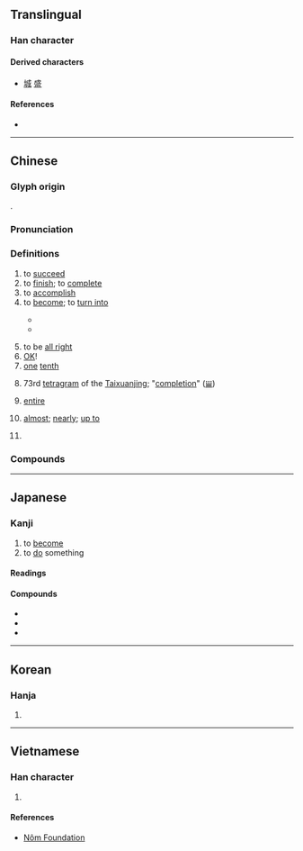 {{also|戉}}
{{character info/new}}
==Translingual==
{{stroke order|type=animate}}

===Han character===
{{Han char|rn=62|rad=戈|as=03|sn=6|four=53200|canj=IHS|ids=⿵戊𠃌}}

====Derived characters====
* [[城]] [[盛]]

====References====
* {{Han ref|kx=0411.110|dkj=11542|dj=0752.170|hdz=21399.010|uh=6210|ud=25104|bh=A6A8|bd=42664}}

----

==Chinese==
{{zh-forms}}

===Glyph origin===
{{Han etyl}}
{{Han compound|戊|丁|c1=s|c2=p|ls=psc}}.

===Pronunciation===
{{zh-pron
|m=chéng,er=y
|m_note=chéngr - "one tenth"
|m-s=
|c=sing4,seng4,cing4
|c_note=sing4 - literary; seng4 - vernacular; cing4 - rare (e.g. {{zh-l|*成數}})
|c-t=
|g=
|h=pfs=sàng/sṳ̀n
|h_note=sàng - literary; sṳ̀n - vernacular
|j=
|mb=chěng/iǎng
|md=
|mn=chhiâⁿ/chiâⁿ/siâⁿ/sêng
|mn_note=chhiâⁿ, chiâⁿ, siâⁿ - vernacular; sêng - literary
|mn-t=cian5/zian5/sian5/sêng5
|mn-t_note=cian5, zian5, sian5 - vernacular; sêng5 - literary
|w=3zen
|x=
|ma=y
|mc=y
|oc=y
|cat=a,n,pn,c:adv
}}

===Definitions===
{{zh-hanzi}}

# to [[succeed]]
# to [[finish]]; to [[complete]]
# to [[accomplish]]
# to [[become]]; to [[turn into]]
#: {{zh-x|衰變 成 鉛 @206|decay '''into''' <sup>206</sup>Pb}}
#* {{zh-x|即食麵 係 將 麵 壓 成 一塊。|Instant noodles are noodles compressed '''into''' a slab.|C|ref='''2010''', ''Cantonese Wikipedia'', [[w:zh-yue:即食麪|即食麪]]}}
#* {{zh-x|沙士{si6-2}（「士」讀 成 第二 聲）|"{{m|zh|沙士}}" (with {{m|zh|士}} read '''in'''/'''as''' the second tone)|C|ref='''2007''', ''Cantonese Wikipedia'', [[w:zh-yue:沙士|沙士]]}}
#: {{zh-x|你 搵工 搵 成 點 呀？|How's the job hunting going?|C}}
#: {{zh-x|琴日 個 蛋糕 整 成 點 呀？|How did the cake from yesterday go?|C}}
# to be [[all right]]
# [[OK]]!
# [[one]] [[tenth]]
#: {{zh-x|三 成|three '''tenths''' (30%)}}
#: {{zh-x|五 成 半|5.5 '''tenths''' (55%)}}
#: {{zh-x|八 成 九|8.9 '''tenths''' (89%)}}
# 73rd [[tetragram]] of the [[Taixuanjing]]; "[[completion]]" ([[𝍎]])
# {{lb|zh|Cantonese}} [[entire]]
#: {{zh-x|成{seng4} 塊 肉|'''entire''' piece of meat|C}}
#: {{zh-x|成{seng4} 隻 狗 噉|'''entirely''' like a dog|C}}
# {{lb|zh|Cantonese}} [[almost]]; [[nearly]]; [[up to]]
#: {{zh-x|高 咗 成{seng4} 四 寸|grew '''almost''' four inches|C}}
# {{surname|lang=zh}}

===Compounds===
{{zh-der|成案|成百|成敗|成幫結夥|成倍|成本|成本會計|成才|成材|成材林|成蟲|成典|成丁|成堆|成對|成法|成方|成方兒|成分|成份|成風|成個兒|成功|成規|成果|成婚|成活|成績|成家|成家立業|成見|成交|成就|成立|成例|成殮|成林|成龍配套|成眠|成名|成名成家|成命|成年|成年累月|成批|成癖|成品|成品糧|成氣候|成器|成千上萬|成親|成全|成群|成人|成人教育|成人之美|成仁|成色|成式|成事|成事不足，敗事有餘|成書|成熟|成數|成雙|成說|成訟|成算|成套|成天|成為|成文|成文法|成問題|成想|成效|成心|成行|成形|成型|成性|成宿|成藥|成也蕭何，敗也蕭何|成夜|成衣|成議|成因|成陰|成癮|成語|成員|成約|成災|成章|成則為王，敗則為賊|成長|成竹在胸|成總兒|勞成|形成層|匠成|加成|合成詞|八成|功成|不成材|慶成|不成文|偶成|不成才|學成|七八成|九成宮|了不成|不成人|不成話|八成新|合成皮|年成|合成乳|九成|九成九|形成|廣成子|半成品|垂成|不成器|小成|作成|促成|容成|一成|不成章|完成|不成|告成|大成殿|大成|大八成|十成|圓成|吃現成|保成|周成王|司成|天成|合成數|削成|合成|守成|不成字|問成|成房|成言|成周|成衣鋪|成年期|成德|撿現成|成佛|成皋|成窯|成禮|成總|收成|成湯|期成|真成|成頭|成日家|成精|成長股|無成|牢成|成化窯|成長率|既成|武成王|成實師|成正果|成歡|成績單|成蹊|成就感|混成|成屋|成窩兒|成人病|成丁禮|成擒|沒十成|成除服|成招|成名術|成熟期|成樣|現成|成日|深成岩|晚成|提成|秋成|成年禮|禮成|成交量|磨成|留成|成實論|成道|相成|火成岩|渾成|目成|成俗|成漢|成童|玉成|成功嶺|求成|當成|次成河|生成|成兒|成副兒|現成話|成局|成色劑|有成|成姻|海成層|成化|構成|成合|湊成|成仙|看成|漫成|成衣廠|湊現成|現成飯|成音|水成岩|成龍|成篇|成阻|成誦|漢成帝|成均|未成年|成服|成務|管成|速成|責成|蘭成|難不成|質成|速成班|總成|終不成|落成|褒成侯|道成溜|胚形成|蔚成|集大成|鬢成絲|考成|老成人|長成|陶成|裁成|行成|負成長|變成|養成|老成|達成|贊成|見成|釀成|造成|製成|織成|組成|續成|水到渠成}}

{{zh-cat|Beginning|Intermediate}}

----

==Japanese==

===Kanji===
{{ja-kanji|grade=4|rs=戈03}}

# to [[become]]
# to [[do]] something

====Readings====
{{ja-readings
|goon=じょう<じやう
|kanon=せい
|kun=な-す, な-る
|nanori=あき, あきら, しげ, そん, たえ, なお, なり, のり, ひら, まさ, よし, り
}}

====Compounds====
{{der-top|Compounds}}
* {{ja-r|成立|せいりつ}}
* {{ja-r|成程|なるほど}}
* {{ja-r|成%田|^なり%た}}
{{der-bottom}}

----

==Korean==

===Hanja===
{{ko-hanja|hangeul=[[성]]|eumhun=|mr=sŏng|y=seng}}

# {{defn|lang=ko|sort=戈03}}

----

==Vietnamese==

===Han character===
{{vi-hantu|[[thành]], [[thình]]|rs=戈03}}

# {{defn|lang=vi|sort=戈03}}

====References====
* [http://nomfoundation.org/common/nom_details.php?codepoint=6210&img=1 Nôm Foundation]